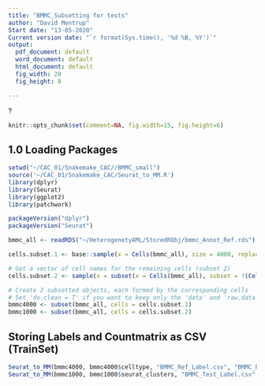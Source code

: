 ```yaml
---
title: "BMMC_Subsetting for tests"
author: "David Mentrup"
Start date: "13-05-2020"
Current version date: "`r format(Sys.time(), '%d %B, %Y')`"
output:
  pdf_document: default
  word_document: default
  html_document: default
  fig_width: 20 
  fig_height: 8 

---
```

?
```r
knitr::opts_chunk$set(comment=NA, fig.width=15, fig.height=6)


```

## 1.0 Loading Packages
```r
setwd("~/CAC_01/Snakemake_CAC//BMMC_small")
source('~/CAC_01/Snakemake_CAC/Seurat_to_MM.R')
library(dplyr)
library(Seurat)
library(ggplot2)
library(patchwork)

packageVersion("dplyr")
packageVersion("Seurat")
```

```r
bmmc_all <- readRDS("~/HeterogenetyAML/StoredRObj/bmmc_Annot_Ref.rds")
```


```r
cells.subset.1 <- base::sample(x = Cells(bmmc_all), size = 4000, replace = F)

# Get a vector of cell names for the remaining cells (subset 2)
cells.subset.2 <- sample(x = subset(x = Cells(bmmc_all), subset = !(Cells(bmmc_all) %in% cells.subset.1)), size = 1000, replace = F)

# Create 2 subsetted objects, each formed by the corresponding cells
# Set 'do.clean = T' if you want to keep only the 'data' and 'raw.data' slots
bmmc4000 <- subset(bmmc_all, cells = cells.subset.1)
bmmc1000 <- subset(bmmc_all, cells = cells.subset.2)

```


## Storing Labels and Countmatrix as CSV (TrainSet)

```r
Seurat_to_MM(bmmc4000, bmmc4000$celltype, "BMMC_Ref_Label.csv", "BMMC_Ref_count")
Seurat_to_MM(bmmc1000, bmmc1000$seurat_clusters, "BMMC_Test_Label.csv", "BMMC_Test_count")
```

